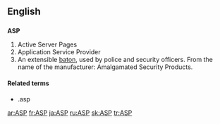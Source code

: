 {{also|asp|Asp}}
==English==
{{wikipediaAlt|Active Server Pages}}
{{wikipediaAlt|Application service provider}}

==={{initialism}}===
'''ASP'''

# Active Server Pages
# Application Service Provider
# An extensible [[baton]], used by police and security officers. From the name of the manufacturer: Amalgamated Security Products.

====Related terms====
* .asp

[[ar:ASP]]
[[fr:ASP]]
[[ja:ASP]]
[[ru:ASP]]
[[sk:ASP]]
[[tr:ASP]]